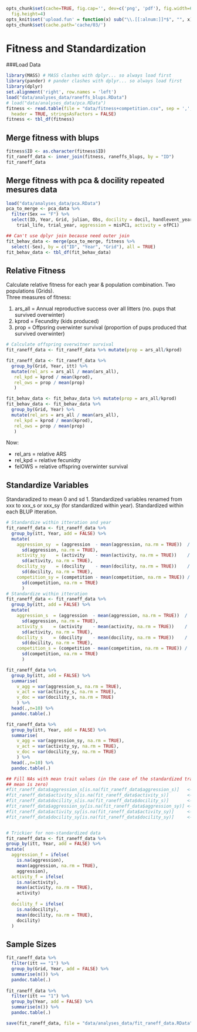 <!--pandoc
t: html
default-image-extension: png
template: templates/html.template
toc-depth: 4
toc:

t: latex
s:
S:
latex-engine: xelatex
template: templates/latex.template
default-image-extension: pdf
toc-depth: 4
toc:
-->

```r
opts_chunk$set(cache=TRUE, fig.cap='', dev=c('png', 'pdf'), fig.width=6,
  fig.height=4)
opts_knit$set('upload.fun' = function(x) sub("\\.[[:alnum:]]*$", "", x) ) 
opts_chunk$set(cache.path='cache/03/')
```
# Fitness and Standardization

###Load Data

```r
library(MASS) # MASS clashes with dplyr... so always load first
library(pander) # pander clashes with dplyr... so always load first
library(dplyr)
set.alignment('right', row.names = 'left')
load("data/analyses_data/raneffs_blups.RData")
# load("data/analyses_data/pca.RData")
fitness <- read.table(file = "data/fitness+competition.csv", sep = ',',
  header = TRUE, stringsAsFactors = FALSE)
fitness <- tbl_df(fitness)
```

## Merge fitness with blups

```r
fitness$ID <- as.character(fitness$ID)
fit_raneff_data <- inner_join(fitness, raneffs_blups, by = "ID")
fit_raneff_data
```

## Merge fitness with pca & docility repeated mesures data

```r
load("data/analyses_data/pca.RData")
pca_to_merge <- pca_data %>%
  filter(Sex == "F") %>%
  select(ID, Year, Grid, julian, Obs, docility = docil, handlevent_year,
    trial_life, trial_year, aggression = misPC1, activity = ofPC1)

## Can't use dplyr join because need outer join
fit_behav_data <- merge(pca_to_merge, fitness %>%
  select(-Sex), by = c("ID", "Year", "Grid"), all = TRUE)
fit_behav_data <- tbl_df(fit_behav_data)
```

## Relative Fitness
Calculate relative fitness for each year & population combination. Two populations (Grids).  
Three measures of fitness:

1. ars_all = Annual reproductive success over all litters (no. pups that survived overwinter)  
2. kprod   = Fecundity (kids produced)  
3. prop    = Offpsring overwinter survival (proportion of pups produced that survived overwinter)  

```r
# Calculate offspring overwitner survival
fit_raneff_data <- fit_raneff_data %>% mutate(prop = ars_all/kprod)

fit_raneff_data <- fit_raneff_data %>%
  group_by(Grid, Year, itt) %>%
  mutate(rel_ars = ars_all / mean(ars_all),
   rel_kpd = kprod / mean(kprod),
   rel_ows = prop / mean(prop)
   )

fit_behav_data <- fit_behav_data %>% mutate(prop = ars_all/kprod)
fit_behav_data <- fit_behav_data %>%
  group_by(Grid, Year) %>%
  mutate(rel_ars = ars_all / mean(ars_all),
   rel_kpd = kprod / mean(kprod),
   rel_ows = prop / mean(prop)
   )
```
Now:

* rel_ars = relative ARS
* rel_kpd = relative fecunidty
* felOWS = relative offspring overwinter survival

## Standardize Variables
Standaradized to mean 0 and sd 1. Standardized variables renamed from xxx to xxx_s or xxx_sy (for standardized within year). Standardized within each BLUP itteration.

```r
# Standardize within itteration and year
fit_raneff_data <- fit_raneff_data %>%
  group_by(itt, Year, add = FALSE) %>%
  mutate(
    aggression_sy  = (aggression  - mean(aggression, na.rm = TRUE))  /
      sd(aggression, na.rm = TRUE),
    activity_sy    = (activity    - mean(activity, na.rm = TRUE))    /
      sd(activity, na.rm = TRUE),
    docility_sy    = (docility    - mean(docility, na.rm = TRUE))    /
      sd(docility, na.rm = TRUE),
    competition_sy = (competition - mean(competition, na.rm = TRUE)) /
      sd(competition, na.rm = TRUE)
      )
# Standardize within itteration
fit_raneff_data <- fit_raneff_data %>%
  group_by(itt, add = FALSE) %>%
  mutate(
    aggression_s  = (aggression  - mean(aggression, na.rm = TRUE))  /
      sd(aggression, na.rm = TRUE),
    activity_s    = (activity    - mean(activity, na.rm = TRUE))    /
      sd(activity, na.rm = TRUE),
    docility_s    = (docility    - mean(docility, na.rm = TRUE))    /
      sd(docility, na.rm = TRUE),
    competition_s = (competition - mean(competition, na.rm = TRUE)) /
      sd(competition, na.rm = TRUE)
      )
```
```r
fit_raneff_data %>%
  group_by(itt, add = FALSE) %>%
  summarise(
    v_agg = var(aggression_s, na.rm = TRUE),
    v_act = var(activity_s, na.rm = TRUE),
    v_doc = var(docility_s, na.rm = TRUE)
    ) %>%
  head(.,n=10) %>%
  pandoc.table(.)
```
```r
fit_raneff_data %>%
  group_by(itt, Year, add = FALSE) %>%
  summarise(
    v_agg = var(aggression_sy, na.rm = TRUE),
    v_act = var(activity_sy, na.rm = TRUE),
    v_doc = var(docility_sy, na.rm = TRUE)
    ) %>%
  head(.,n=10) %>%
  pandoc.table(.)
```
```r
## Fill NAs with mean trait values (in the case of the standardized traits, the 
## mean is zero)
#fit_raneff_data$aggression_s[is.na(fit_raneff_data$aggression_s)]   <- 0
#fit_raneff_data$activity_s[is.na(fit_raneff_data$activity_s)]       <- 0
#fit_raneff_data$docility_s[is.na(fit_raneff_data$docility_s)]       <- 0
#fit_raneff_data$aggression_sy[is.na(fit_raneff_data$aggression_sy)] <- 0
#fit_raneff_data$activity_sy[is.na(fit_raneff_data$activity_sy)]     <- 0
#fit_raneff_data$docility_sy[is.na(fit_raneff_data$docility_sy)]     <- 0


# Trickier for non-standardized data
fit_raneff_data <- fit_raneff_data %>%
group_by(itt, Year, add = FALSE) %>%
mutate(
  aggression_f = ifelse(
    is.na(aggression),
    mean(aggression, na.rm = TRUE),
    aggression),
  activity_f = ifelse(
    is.na(activity),
    mean(activity, na.rm = TRUE),
    activity)
    ,
  docility_f = ifelse(
    is.na(docility),
    mean(docility, na.rm = TRUE),
    docility)
  )
```

## Sample Sizes
```r
fit_raneff_data %>%
  filter(itt == "1") %>%
  group_by(Grid, Year, add = FALSE) %>%
  summarise(n()) %>%
  pandoc.table(.)
  
fit_raneff_data %>%
  filter(itt == "1") %>%
  group_by(Year, add = FALSE) %>%
  summarise(n()) %>%
  pandoc.table(.)
```

```r
save(fit_raneff_data, file = "data/analyses_data/fit_raneff_data.RData")
```
